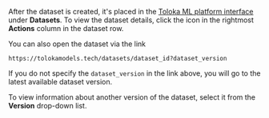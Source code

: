 After the dataset is created, it's placed in the [Toloka ML platform interface](https://tolokamodels.tech/) under **Datasets**. To view the dataset details, click the icon in the rightmost **Actions** column in the dataset row.

You can also open the dataset via the link

```http
https://tolokamodels.tech/datasets/dataset_id?dataset_version
```

If you do not specify the `dataset_version` in the link above, you will go to the latest available dataset version.

To view information about another version of the dataset, select it from the **Version** drop-down list.
